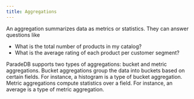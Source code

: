 ```yaml
---
title: Aggregations
---
```


An aggregation summarizes data as metrics or statistics. They can answer questions like

- What is the total number of products in my catalog?
- What is the average rating of each product per customer segment?

ParadeDB supports two types of aggregations: bucket and metric aggregations. Bucket aggregations group the data into
buckets based on certain fields. For instance, a histogram is a type of bucket aggregation. Metric aggregations compute
statistics over a field. For instance, an average is a type of metric aggregation.
